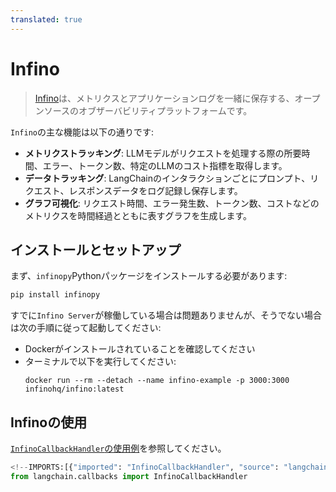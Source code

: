 ```yaml
---
translated: true
---
```


# Infino

>[Infino](https://github.com/infinohq/infino)は、メトリクスとアプリケーションログを一緒に保存する、オープンソースのオブザーバビリティプラットフォームです。

`Infino`の主な機能は以下の通りです:
- **メトリクストラッキング**: LLMモデルがリクエストを処理する際の所要時間、エラー、トークン数、特定のLLMのコスト指標を取得します。
- **データトラッキング**: LangChainのインタラクションごとにプロンプト、リクエスト、レスポンスデータをログ記録し保存します。
- **グラフ可視化**: リクエスト時間、エラー発生数、トークン数、コストなどのメトリクスを時間経過とともに表すグラフを生成します。

## インストールとセットアップ

まず、`infinopy`Pythonパッケージをインストールする必要があります:

```bash
pip install infinopy
```

すでに`Infino Server`が稼働している場合は問題ありませんが、そうでない場合は次の手順に従って起動してください:

- Dockerがインストールされていることを確認してください
- ターミナルで以下を実行してください:
    ```
    docker run --rm --detach --name infino-example -p 3000:3000 infinohq/infino:latest
    ```

## Infinoの使用

[`InfinoCallbackHandler`の使用例](/docs/integrations/callbacks/infino)を参照してください。

```python
<!--IMPORTS:[{"imported": "InfinoCallbackHandler", "source": "langchain.callbacks", "docs": "https://api.python.langchain.com/en/latest/callbacks/langchain_community.callbacks.infino_callback.InfinoCallbackHandler.html", "title": "Infino"}]-->
from langchain.callbacks import InfinoCallbackHandler
```

